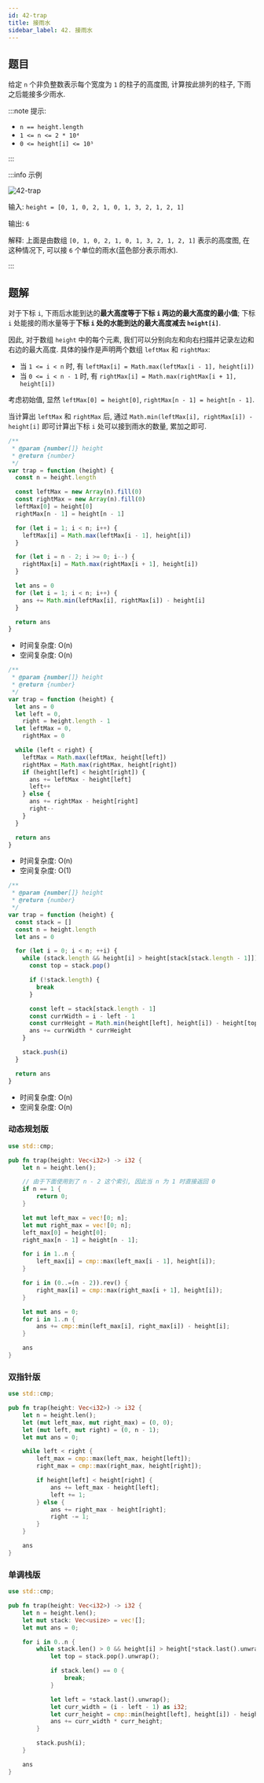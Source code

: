 ```yaml
---
id: 42-trap
title: 接雨水
sidebar_label: 42. 接雨水
---
```


## 题目

给定 `n` 个非负整数表示每个宽度为 `1` 的柱子的高度图, 计算按此排列的柱子, 下雨之后能接多少雨水.

:::note 提示:

- `n == height.length`
- `1 <= n <= 2 * 10⁴`
- `0 <= height[i] <= 10⁵`

:::

:::info 示例

![42-trap](../../static/img/42-trap.png)

输入: `height = [0, 1, 0, 2, 1, 0, 1, 3, 2, 1, 2, 1]`

输出: `6`

解释: 上面是由数组 `[0, 1, 0, 2, 1, 0, 1, 3, 2, 1, 2, 1]` 表示的高度图,
在这种情况下, 可以接 `6` 个单位的雨水(蓝色部分表示雨水).

:::

## 题解


<Tabs>
  <TabItem value="JavaScript - 动态规划" label="JavaScript - 动态规划" default>

对于下标 `i`, 下雨后水能到达的**最大高度等于下标 `i` 两边的最大高度的最小值**; 下标 `i` 处能接的雨水量等于**下标 `i` 处的水能到达的最大高度减去 `height[i]`**.

因此, 对于数组 `height` 中的每个元素, 我们可以分别向左和向右扫描并记录左边和右边的最大高度. 具体的操作是声明两个数组 `leftMax` 和 `rightMax`:

- 当 `1 <= i < n` 时, 有 `leftMax[i] = Math.max(leftMax[i - 1], height[i])`
- 当 `0 <= i < n - 1` 时, 有 `rightMax[i] = Math.max(rightMax[i + 1], height[i])`

考虑初始值, 显然 `leftMax[0] = height[0]`, `rightMax[n - 1] = height[n - 1]`.

当计算出 `leftMax` 和 `rightMax` 后, 通过 `Math.min(leftMax[i], rightMax[i]) - height[i]` 即可计算出下标 `i` 处可以接到雨水的数量, 累加之即可.

```ts
/**
 * @param {number[]} height
 * @return {number}
 */
var trap = function (height) {
  const n = height.length

  const leftMax = new Array(n).fill(0)
  const rightMax = new Array(n).fill(0)
  leftMax[0] = height[0]
  rightMax[n - 1] = height[n - 1]

  for (let i = 1; i < n; i++) {
    leftMax[i] = Math.max(leftMax[i - 1], height[i])
  }

  for (let i = n - 2; i >= 0; i--) {
    rightMax[i] = Math.max(rightMax[i + 1], height[i])
  }

  let ans = 0
  for (let i = 1; i < n; i++) {
    ans += Math.min(leftMax[i], rightMax[i]) - height[i]
  }

  return ans
}
```

- 时间复杂度: O(n)
- 空间复杂度: O(n)

</TabItem>
<TabItem value="JavaScript - 双指针" label="JavaScript - 双指针">

```ts
/**
 * @param {number[]} height
 * @return {number}
 */
var trap = function (height) {
  let ans = 0
  let left = 0,
    right = height.length - 1
  let leftMax = 0,
    rightMax = 0

  while (left < right) {
    leftMax = Math.max(leftMax, height[left])
    rightMax = Math.max(rightMax, height[right])
    if (height[left] < height[right]) {
      ans += leftMax - height[left]
      left++
    } else {
      ans += rightMax - height[right]
      right--
    }
  }

  return ans
}
```

- 时间复杂度: O(n)
- 空间复杂度: O(1)

</TabItem>
<TabItem value="JavaScript - 单调栈" label="JavaScript - 单调栈">

```ts
/**
 * @param {number[]} height
 * @return {number}
 */
var trap = function (height) {
  const stack = []
  const n = height.length
  let ans = 0

  for (let i = 0; i < n; ++i) {
    while (stack.length && height[i] > height[stack[stack.length - 1]]) {
      const top = stack.pop()

      if (!stack.length) {
        break
      }

      const left = stack[stack.length - 1]
      const currWidth = i - left - 1
      const currHeight = Math.min(height[left], height[i]) - height[top]
      ans += currWidth * currHeight
    }

    stack.push(i)
  }

  return ans
}
```

- 时间复杂度: O(n)
- 空间复杂度: O(n)

</TabItem>
<TabItem value="Rust" label="Rust">

### 动态规划版

```rust
use std::cmp;

pub fn trap(height: Vec<i32>) -> i32 {
    let n = height.len();

    // 由于下面使用到了 n - 2 这个索引, 因此当 n 为 1 时直接返回 0
    if n == 1 {
        return 0;
    }

    let mut left_max = vec![0; n];
    let mut right_max = vec![0; n];
    left_max[0] = height[0];
    right_max[n - 1] = height[n - 1];

    for i in 1..n {
        left_max[i] = cmp::max(left_max[i - 1], height[i]);
    }

    for i in (0..=(n - 2)).rev() {
        right_max[i] = cmp::max(right_max[i + 1], height[i]);
    }

    let mut ans = 0;
    for i in 1..n {
        ans += cmp::min(left_max[i], right_max[i]) - height[i];
    }

    ans
}
```

### 双指针版

```rust
use std::cmp;

pub fn trap(height: Vec<i32>) -> i32 {
    let n = height.len();
    let (mut left_max, mut right_max) = (0, 0);
    let (mut left, mut right) = (0, n - 1);
    let mut ans = 0;

    while left < right {
        left_max = cmp::max(left_max, height[left]);
        right_max = cmp::max(right_max, height[right]);

        if height[left] < height[right] {
            ans += left_max - height[left];
            left += 1;
        } else {
            ans += right_max - height[right];
            right -= 1;
        }
    }

    ans
}
```

### 单调栈版

```rust
use std::cmp;

pub fn trap(height: Vec<i32>) -> i32 {
    let n = height.len();
    let mut stack: Vec<usize> = vec![];
    let mut ans = 0;

    for i in 0..n {
        while stack.len() > 0 && height[i] > height[*stack.last().unwrap()] {
            let top = stack.pop().unwrap();

            if stack.len() == 0 {
                break;
            }

            let left = *stack.last().unwrap();
            let curr_width = (i - left - 1) as i32;
            let curr_height = cmp::min(height[left], height[i]) - height[top];
            ans += curr_width * curr_height;
        }

        stack.push(i);
    }

    ans
}
```

</TabItem>
</Tabs>
